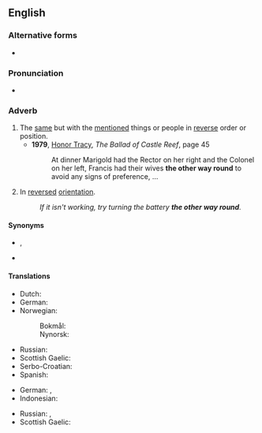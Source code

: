 {{was wotd|2008|July|8}}
==English==

===Alternative forms===
* {{l|en|the other way around}}

===Pronunciation===
* {{audio|en-us-the other way round.ogg|Audio (US)|lang=en}}

===Adverb===
{{en-adv|head=the [[other]] [[way]] [[round]]|-}}

# The [[same]] but with the [[mention]]ed things or people in [[reverse]] order or position.
#* '''1979''', [[w:Honor Tracy|Honor Tracy]], ''The Ballad of Castle Reef'', page 45
#*: At dinner Marigold had the Rector on her right and the Colonel on her left, Francis had their wives '''the other way round''' to avoid any signs of preference, …
# In [[reversed]] [[orientation]].
#: ''If it isn't working, try turning the battery '''the other way round'''.''

====Synonyms====
* {{sense|same, but with mentioned things in reverse order}} {{l|en|conversely}}, {{l|en|vice versa}}
* {{sense|in reversed orientation}} {{l|en|backwards}}

====Translations====
{{trans-top|same but with mentioned things reversed}}
* Dutch: {{t+|nl|omgekeerd}}
* German: {{t+|de|umgekehrt}}
* Norwegian:
*: Bokmål: {{t|nb|omvendt}}
*: Nynorsk: {{t|nn|omvend}}
{{trans-mid}}
* Russian: {{t+|ru|наоборо́т}}
* Scottish Gaelic: {{t|gd|air an rathad eile}}
* Serbo-Croatian: {{t+|sh|obrnuto}}
* Spanish: {{t|es|al revés}}
{{trans-bottom}}

{{trans-top|in reversed orientation}}
* German: {{t+|de|andersherum}}, {{t+|de|andersrum}}
* Indonesian: {{t+|id|terbalik}}
{{trans-mid}}
* Russian: {{t+|ru|наза́д}}, {{t+|ru|за́дом наперёд}}
* Scottish Gaelic: {{t|gd|air an rathad eile}}
{{trans-bottom}}